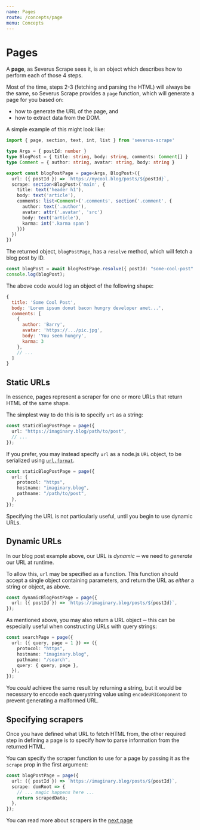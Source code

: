 ```yaml
---
name: Pages
route: /concepts/page
menu: Concepts
---
```


# Pages

A **page**, as Severus Scrape sees it, is an object which describes how to perform each of those 4 steps.

Most of the time, steps 2-3 (fetching and parsing the HTML) will always be the same, so Severus Scrape provides a `page` function, which will generate a page for you based on:

- how to generate the URL of the page, and
- how to extract data from the DOM.

A simple example of this might look like:

```ts
import { page, section, text, int, list } from 'severus-scrape'

type Args = { postId: number }
type BlogPost = { title: string, body: string, comments: Comment[] }
type Comment = { author: string, avatar: string, body: string }

export const blogPostPage = page<Args, BlogPost>({
  url: ({ postId }) => `https://mycool.blog/posts/${postId}`,
  scrape: section<BlogPost>('main', {
    title: text('header h1'),
    body: text('article'),
    comments: list<Comment>('.comments', section('.comment', {
      author: text('.author'),
      avatar: attr('.avatar', 'src')
      body: text('article'),
      karma: int('.karma span')
    }))
  })
})
```

The returned object, `blogPostPage`, has a `resolve` method, which will fetch a blog post by ID.

```ts
const blogPost = await blogPostPage.resolve({ postId: "some-cool-post" });
console.log(blogPost);
```

The above code would log an object of the following shape:

```js
{
  title: 'Some Cool Post',
  body: 'Lorem ipsum donut bacon hungry developer amet...',
  comments: [
    {
      author: 'Barry',
      avatar: 'https://.../pic.jpg',
      body: 'You seem hungry',
      karma: 3
    },
    // ...
  ]
}
```

## Static URLs

In essence, pages represent a scraper for one or more URLs that return HTML of the same shape.

The simplest way to do this is to specify `url` as a string:

```ts
const staticBlogPostPage = page({
  url: "https://imaginary.blog/path/to/post",
  // ...
});
```

If you prefer, you may instead specify `url` as a node.js `URL` object, to be serialized using [`url.format`](https://nodejs.org/api/url.html#url_url_format_urlobject).

```ts
const staticBlogPostPage = page({
  url: {
    protocol: "https",
    hostname: "imaginary.blog",
    pathname: "/path/to/post",
  },
});
```

Specifying the URL is not particularly useful, until you begin to use dynamic URLs.

## Dynamic URLs

In our blog post example above, our URL is _dynamic_ ─ we need to _generate_ our URL at runtime.

To allow this, `url` may be specified as a function. This function should accept a single object containing parameters, and return the URL as _either_ a string or object, as above.

```ts
const dynamicBlogPostPage = page({
  url: ({ postId }) => `https://imaginary.blog/posts/${postId}`,
});
```

As mentioned above, you may also return a URL object ─ this can be especially useful when constructing URLs with query strings:

```ts
const searchPage = page({
  url: ({ query, page = 1 }) => ({
    protocol: "https",
    hostname: "imaginary.blog",
    pathname: "/search",
    query: { query, page },
  }),
});
```

You _could_ achieve the same result by returning a string, but it would be necessary to encode each querystring value using `encodeURIComponent` to prevent generating a malformed URL.

## Specifying scrapers

Once you have defined what URL to fetch HTML from, the other required step in defining a page is to specify how to parse information from the returned HTML.

You can specify the scraper function to use for a page by passing it as the `scrape` prop in the first argument:

```ts
const blogPostPage = page({
  url: ({ postId }) => `https://imaginary.blog/posts/${postId}`,
  scrape: domRoot => {
    // ... magic happens here ...
    return scrapedData;
  },
});
```

You can read more about scrapers in the [next page](./scraper)
